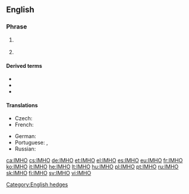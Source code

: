==English==

===Phrase===
{{en-phrase}}

# {{lb|en|Internet}} {{initialism of|[[in my humble opinion]]|lang=en}}
# {{lb|en|Internet}} {{initialism of|in my [[honest]] [[opinion]]|lang=en}}

====Derived terms====
* {{l|en|IMNAAHO}}
* {{l|en|IMNSHO}}
* {{l|en|IMO}} <!--is this really derived from IMHO?-->

====Translations====
{{trans-top|in my humble opinion}}
* Czech: {{t|cs|DMSN}}
* French: {{t+|fr|àmha}}
{{trans-mid}}
* German: {{t+|de|mMn}}
* Portuguese: {{t+|pt|EMHO|}}, {{t+|pt|NMHO}}
* Russian: {{t|ru|по моему скромному мнению}}
{{trans-bottom}}

[[Category:English hedges]]
[[ca:IMHO]]
[[cs:IMHO]]
[[de:IMHO]]
[[et:IMHO]]
[[el:IMHO]]
[[es:IMHO]]
[[eu:IMHO]]
[[fr:IMHO]]
[[ko:IMHO]]
[[it:IMHO]]
[[he:IMHO]]
[[lt:IMHO]]
[[hu:IMHO]]
[[pl:IMHO]]
[[pt:IMHO]]
[[ru:IMHO]]
[[sk:IMHO]]
[[fi:IMHO]]
[[sv:IMHO]]
[[vi:IMHO]]